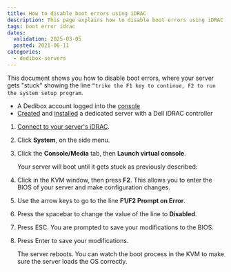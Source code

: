 ```yaml
---
title: How to disable boot errors using iDRAC
description: This page explains how to disable boot errors using iDRAC on a Scaleway Dedibox
tags: boot error idrac 
dates:
  validation: 2025-03-05
  posted: 2021-06-11
categories:
  - dedibox-servers
---
```




This document shows you how to disable boot errors, where your server gets "stuck" showing the line `“trike the F1 key to continue, F2 to run the system setup program`.

<Requirements />

- A Dedibox account logged into the [console](https://console.online.net)
- [Created](/dedibox/how-to/order-a-server/) and [installed](/dedibox/how-to/install-a-server/) a dedicated server with a Dell iDRAC controller

1. [Connect to your server's iDRAC](/dedibox/how-to/use-ipmi-on-server/#how-to-use-ipmi-via-dell-idrac).
2. Click **System**, on the side menu.
3. Click the **Console/Media** tab, then **Launch virtual console**.

    Your server will boot until it gets stuck as previously described:

    <Lightbox image={image} alt="" />
4. Click in the KVM window, then press **F2**. This allows you to enter the BIOS of your server and make configuration changes.
    <Lightbox image={image2} alt="" />
5. Use the arrow keys to go to the line **F1/F2 Prompt on Error**.
6. Press the spacebar to change the value of the line to **Disabled**.
7. Press ESC. You are prompted to save your modifications to the BIOS.
8. Press Enter to save your modifications.

    The server reboots. You can watch the boot process in the KVM to make sure the server loads the OS correctly.

    <Lightbox image={image3} alt="" />


